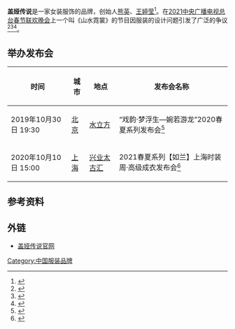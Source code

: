 '''盖娅传说'''是一家女装服饰的品牌，创始人[[熊英|熊英]]、[[王婷莹|王婷莹]]<ref>{{Cite web|title=“盖娅传说”首秀 设计师熊英携王婷莹惊艳登场-搜狐|url=https://fashion.sohu.com/20140425/n398789593.shtml|accessdate=2021-03-03|work=fashion.sohu.com|archive-date=2021-06-02|archive-url=https://web.archive.org/web/20210602065028/https://fashion.sohu.com/20140425/n398789593.shtml|dead-url=no}}</ref>。在[[2021年中央广播电视总台春节联欢晚会|2021中央广播电视总台春节联欢晚会]]上一个叫《山水霓裳》的节目因服装的设计问题引发了广泛的争议<ref>{{Cite web|title=盖娅传说被群嘲：“国风”为何频翻车？|url=https://www.163.com/dy/article/G37IDLNN053499GQ.html|accessdate=2021-03-03|date=2021-02-19|last=网易|work=www.163.com}}</ref><ref>{{Cite web|title=春晚上的时装走秀，她凭什么代表“中国风”？_腾讯新闻|url=https://new.qq.com/rain/a/20210213A06H9600|accessdate=2021-03-03|work=new.qq.com|archive-date=2021-06-02|archive-url=https://web.archive.org/web/20210602220955/https://new.qq.com/rain/a/20210213A06H9600|dead-url=no}}</ref><ref>{{Cite web|title=盖娅传说爆出幕后女德班？中国风≠女德班【资本大瓜田02】_哔哩哔哩 (゜-゜)つロ 干杯~-bilibili|url=https://www.bilibili.com/video/BV1nr4y1N7vp|accessdate=2021-03-03|last=厂花蛋蛋姐|work=www.bilibili.com|archive-date=2021-06-03|archive-url=https://web.archive.org/web/20210603082208/https://www.bilibili.com/video/BV1nr4y1N7vp/|dead-url=no}}</ref>。

== 举办发布会 ==
{| class="wikitable"
!时间
!城市
!地点
!发布会名称
|-
|2019年10月30日
19:30
|[[北京|北京]]
|[[水立方|水立方]]
|“戏韵·梦浮生—婉若游龙”2020春夏系列发布会<ref>{{cite web|title=盖娅传说·熊英（HEAVEN GAIA）年度收官大秀华美绽放水立方|url=http://www.xinhuanet.com/fashion/2019-11/01/c_1125180396.htm|website=新华网|access-date=2021-02-18|archive-date=2020-10-26|archive-url=https://web.archive.org/web/20201026132448/http://www.xinhuanet.com/fashion/2019-11/01/c_1125180396.htm|dead-url=no}}</ref>
|-
|2020年10月10日
15:00
|[[上海|上海]]
|[[兴业太古汇|兴业太古汇]]
|2021春夏系列【如兰】上海时装周·高级成衣发布会<ref>{{Cite web|title=“盖娅传说•熊英（Heaven Gaia）”2021SS上海国际时装周发布秀圆满成功|url=http://www.ellechina.com/fashion/fashionweek/a34341115/heaven-gaia2021ss/|accessdate=2021-03-03|date=2020-10-12|last=施虹|work=ELLE China|language=zh-cn|archive-date=2021-01-19|archive-url=https://web.archive.org/web/20210119060346/https://www.ellechina.com/fashion/fashionweek/a34341115/heaven-gaia2021ss/|dead-url=no}}</ref>
|}

== 参考资料 ==
{{reflist}}

== 外链 ==

* [http://www.gaiyacs.com/ 盖娅传说官网] {{Wayback|url=http://www.gaiyacs.com/ |date=20210126180817 }}
{{Chinese company-stub}}
[[Category:中国服装品牌|Category:中国服装品牌]]